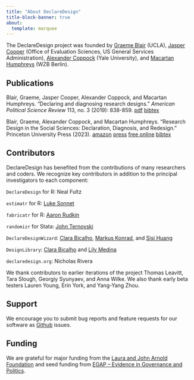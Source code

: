 ```yaml
---
title: "About DeclareDesign"
title-block-banner: true
about:
  template: marquee
---
```


The DeclareDesign project was founded by [Graeme Blair](https://graemeblair.com) (UCLA), [Jasper Cooper](http://jasper-cooper.com) (Office of Evaluation Sciences, US General Services Administration), [Alexander Coppock](http://alexandercoppock.com) (Yale University), and [Macartan Humphreys](https://macartan.github.io/) (WZB Berlin).

## Publications

Blair, Graeme, Jasper Cooper, Alexander Coppock, and Macartan Humphreys. "Declaring and diagnosing research designs." *American Political Science Review* 113, no. 3 (2019): 838-859. [pdf](/paper.pdf) [bibtex](/paper_cite.txt)

Blair, Graeme, Alexander Coppock, and Macartan Humphreys. "Research Design in the Social Sciences: Declaration, Diagnosis, and Redesign." Princeton University Press (2023). [amazon](https://www.amazon.com/Research-Design-Social-Sciences-Declaration/dp/0691199574/?&_encoding=UTF8&tag=declaredesign-20&linkCode=ur2&linkId=84be1f952d1d7aaaa5be867eade93474&camp=1789&creative=9325) [press](https://press.princeton.edu/books/paperback/9780691199573/research-design-in-the-social-sciences) [free online](https://book.declaredesign.org) [bibtex](/book_cite.txt)

## Contributors

DeclareDesign has benefited from the contributions of many researchers and coders. We recognize key contributors in addition to the principal investigators to each component:

`DeclareDesign` for R: Neal Fultz

`estimatr` for R: [Luke Sonnet](http://lukesonnet.com)

`fabricatr` for R: [Aaron Rudkin](http://rudkin.ca)

`randomizr` for Stata: [John Ternovski](http://www.jter.co)

`DeclareDesignWizard`: [Clara Bicalho](https://clarabicalho.github.io/), [Markus Konrad](https://twitter.com/_knrd), and [Sisi Huang](https://twitter.com/zerinahuang)

`DesignLibrary`: [Clara Bicalho](https://clarabicalho.github.io/) and [Lily Medina](https://lilymedina.github.io/)

`declaredesign.org`: Nicholas Rivera

We thank contributors to earlier iterations of the project Thomas Leavitt, Tara Slough, Georgiy Syunyaev, and Anna Wilke. We also thank early beta testers Lauren Young, Erin York, and Yang-Yang Zhou.

## Support

We encourage you to submit bug reports and feature requests for our software as [Github](https://github.com/DeclareDesign) issues.

## Funding

We are grateful for major funding from the [Laura and John Arnold Foundation](http://www.arnoldfoundation.org/)
and seed funding from [EGAP -- Evidence in Governance and Politics](http://egap.org).

